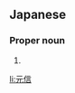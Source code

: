 ==Japanese==
{{ja-kanjitab|もと|のぶ}}

===Proper noun===
{{ja-pos|proper|もとのぶ}}

# {{given name|male|lang=ja|sort=もとのぶ}}

[[li:元信]]